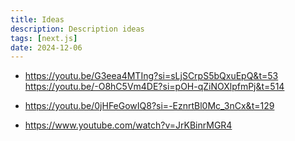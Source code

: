 ```yaml
---
title: Ideas
description: Description ideas
tags: [next.js]
date: 2024-12-06
---
```


- https://youtu.be/G3eea4MTIng?si=sLjSCrpS5bQxuEpQ&t=53
  https://youtu.be/-O8hC5Vm4DE?si=pOH-qZiNOXlpfmPj&t=514

- https://youtu.be/0jHFeGowIQ8?si=-EznrtBl0Mc_3nCx&t=129

- https://www.youtube.com/watch?v=JrKBinrMGR4
